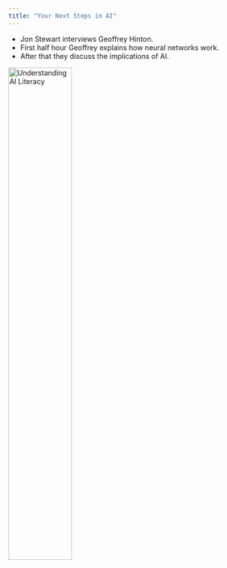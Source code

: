 ```yaml
---
title: "Your Next Steps in AI"
---
```


- Jon Stewart interviews Geoffrey Hinton.
- First half hour Geoffrey explains how neural networks work.
- After that they discuss the implications of AI.

[![Understanding AI Literacy](https://img.youtube.com/vi/jrK3PsD3APk/0.jpg){width=50%}](https://www.youtube.com/watch?v=jrK3PsD3APk)

